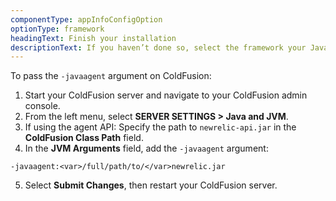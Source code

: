 ```yaml
---
componentType: appInfoConfigOption
optionType: framework 
headingText: Finish your installation
descriptionText: If you haven’t done so, select the framework your Java app is using.
---
```


To pass the `-javaagent` argument on ColdFusion:

1. Start your ColdFusion server and navigate to your ColdFusion admin console.
2. From the left menu, select **SERVER SETTINGS > Java and JVM**.
3. If using the agent API: Specify the path to `newrelic-api.jar` in the **ColdFusion Class Path** field.
4. In the **JVM Arguments** field, add the `-javaagent` argument:

```
-javaagent:<var>/full/path/to/</var>newrelic.jar
```
5. Select **Submit Changes**, then restart your ColdFusion server.